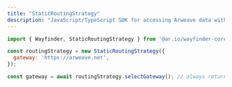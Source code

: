 ```yaml
---
title: "StaticRoutingStrategy"
description: "JavaScript/TypeScript SDK for accessing Arweave data with built-in verification and gateway routing"
---
```


```javascript
import { Wayfinder, StaticRoutingStrategy } from '@ar.io/wayfinder-core';

const routingStrategy = new StaticRoutingStrategy({
  gateway: 'https://arweave.net',
});

const gateway = await routingStrategy.selectGateway(); // always returns the same gateway
```